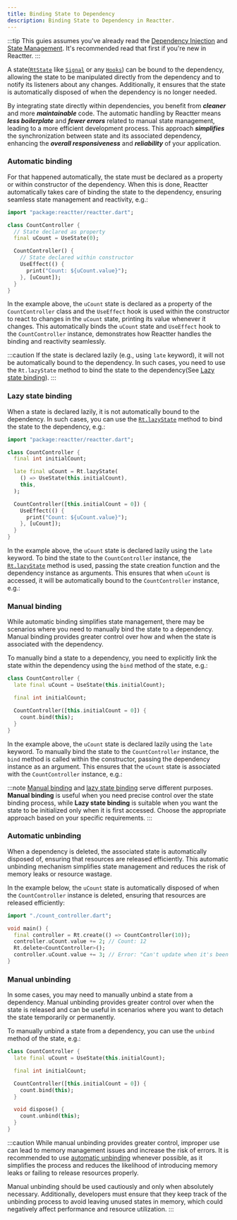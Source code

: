 ```yaml
---
title: Binding State to Dependency
description: Binding State to Dependency in Reactter.
---
```



:::tip
This guies assumes you've already read the [Dependency Injection](/reactter/core_concepts/dependency_injection) and [State Management](/reactter/core_concepts/state_management).
It's recommended read that first if you're new in Reactter.
:::

A state(<HT>[`RtState`](/reactter/core_concepts/state_management/#state)</HT> like <HT>[`Signal`](/reactter/classes/signal)</HT> or any <HT>[`Hooks`](/reactter/core_concepts/hooks)</HT>) can be bound to the dependency, allowing the state to be manipulated directly from the dependency and to notify its listeners about any changes.
Additionally, it ensures that the state is automatically disposed of when the dependency is no longer needed.

By integrating state directly within dependencies, you benefit from _**cleaner**_ and more _**maintainable**_ code. The automatic handling by Reactter means _**less boilerplate**_ and _**fewer errors**_ related to manual state management, leading to a more efficient development process. This approach _**simplifies**_ the synchronization between state and its associated dependency, enhancing the _**overall responsiveness**_ and _**reliability**_ of your application.

### Automatic binding

For that happened automatically, the state must be declared as a property or within constructor of the dependency.
When this is done, Reactter automatically takes care of binding the state to the dependency, ensuring seamless state management and reactivity, e.g.:

```dart title="count_controller.dart" "UseState" "UseEffect"
import "package:reactter/reactter.dart";

class CountController {
  // State declared as property
  final uCount = UseState(0);

  CountController() {
    // State declared within constructor
    UseEffect(() {
      print("Count: ${uCount.value}");
    }, [uCount]);
  }
}
```

In the example above, the `uCount` state is declared as a property of the <HT>`CountController`</HT> class and the <HT>`UseEffect`</HT> hook is used within the constructor to react to changes in the `uCount` state, printing its value whenever it changes.  This automatically binds the `uCount` state and <HT>`UseEffect`</HT> hook to the  <HT>`CountController`</HT> instance, demonstrates how Reactter handles the binding and reactivity seamlessly.

:::caution
If the state is declared lazily (e.g., using <HK>`late`</HK> keyword), it will not be automatically bound to the dependency. In such cases, you need to use the <HT>`Rt.lazyState`</HT> method to bind the state to the dependency(See [Lazy state binding](#lazy-state-binding)).
:::

### Lazy state binding

When a state is declared lazily, it is not automatically bound to the dependency. In such cases, you can use the <HT>[`Rt.lazyState`](/reactter/methods/state_management_methods/#rtlazystate)</HT> method to bind the state to the dependency, e.g.:

```dart title="count_controller.dart" "UseState" "Rt.lazyState"
import "package:reactter/reactter.dart";

class CountController {
  final int initialCount;

  late final uCount = Rt.lazyState(
    () => UseState(this.initialCount),
    this,
  );

  CountController([this.initialCount = 0]) {
    UseEffect(() {
      print("Count: ${uCount.value}");
    }, [uCount]);
  }
}
```

In the example above, the `uCount` state is declared lazily using the <HK>`late`</HK> keyword. To bind the state to the <HT>`CountController`</HT> instance, the <HT>[`Rt.lazyState`](/reactter/methods/state_management_methods/#rtlazystate)</HT> method is used, passing the state creation function and the dependency instance as arguments. This ensures that when `uCount` is accessed, it will be automatically bound to the <HT>`CountController`</HT> instance, e.g.:

### Manual binding

While automatic binding simplifies state management, there may be scenarios where you need to manually bind the state to a dependency. Manual binding provides greater control over how and when the state is associated with the dependency.

To manually bind a state to a dependency, you need to explicitly link the state within the dependency using the <HM>`bind`</HM> method of the state, e.g.:

```dart title="count_controller.dart" "UseState" "bind"
class CountController {
  late final uCount = UseState(this.initialCount);

  final int initialCount;

  CountController([this.initialCount = 0]) {
    count.bind(this);
  }
}
```

In the example above, the `uCount` state is declared lazily using the <HK>`late`</HK> keyword. To manually bind the state to the <HT>`CountController`</HT> instance, the <HM>`bind`</HM> method is called within the constructor, passing the dependency instance as an argument. This ensures that the `uCount` state is associated with the <HT>`CountController`</HT> instance, e.g.:

:::note
[Manual binding](#manual-binding) and [lazy state binding](#lazy-state-binding) serve different purposes. **Manual binding** is useful when you need precise control over the state binding process, while **Lazy state binding** is suitable when you want the state to be initialized only when it is first accessed. Choose the appropriate approach based on your specific requirements.
:::

### Automatic unbinding

When a dependency is deleted, the associated state is automatically disposed of, ensuring that resources are released efficiently.
This automatic unbinding mechanism simplifies state management and reduces the risk of memory leaks or resource wastage.

In the example below, the `uCount` state is automatically disposed of when the <HT>`CountController`</HT> instance is deleted, ensuring that resources are released efficiently:

```dart title="main.dart" "Rt.create" "Rt.delete"
import "./count_controller.dart";

void main() {
  final controller = Rt.create(() => CountController(10));
  controller.uCount.value += 2; // Count: 12
  Rt.delete<CountController>();
  controller.uCount.value += 3; // Error: "Can't update when it's been disposed"
}
```

### Manual unbinding

In some cases, you may need to manually unbind a state from a dependency.
Manual unbinding provides greater control over when the state is released and can be useful in scenarios where you want to detach the state temporarily or permanently.

To manually unbind a state from a dependency, you can use the <HM>`unbind`</HM> method of the state, e.g.:

```dart title="count_controller.dart" "UseState" "unbind"
class CountController {
  late final uCount = UseState(this.initialCount);

  final int initialCount;

  CountController([this.initialCount = 0]) {
    count.bind(this);
  }

  void dispose() {
    count.unbind(this);
  }
}
```

:::caution
While manual unbinding provides greater control, improper use can lead to memory management issues and increase the risk of errors.
It is recommended to use [automatic unbinding](#automatic-unbinding) whenever possible, as it simplifies the process and reduces the likelihood of introducing memory leaks or failing to release resources properly.

Manual unbinding should be used cautiously and only when absolutely necessary. Additionally, developers must ensure that they keep track of the unbinding process to avoid leaving unused states in memory, which could negatively affect performance and resource utilization.
:::


